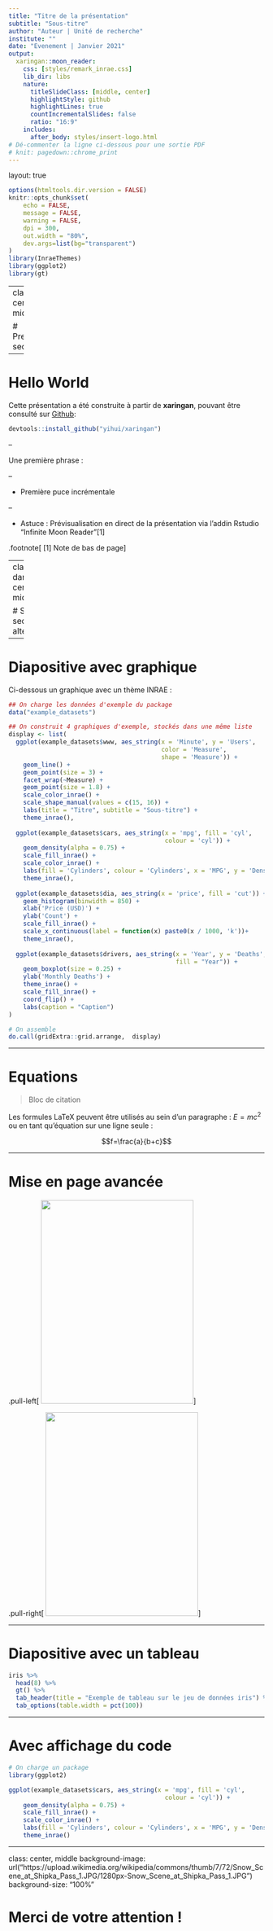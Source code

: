 ```yaml
---
title: "Titre de la présentation"
subtitle: "Sous-titre"
author: "Auteur | Unité de recherche"
institute: ""
date: "Evenement | Janvier 2021"
output:
  xaringan::moon_reader:
    css: [styles/remark_inrae.css]
    lib_dir: libs
    nature:
      titleSlideClass: [middle, center]
      highlightStyle: github
      highlightLines: true
      countIncrementalSlides: false 
      ratio: "16:9"
    includes:
      after_body: styles/insert-logo.html
# Dé-commenter la ligne ci-dessous pour une sortie PDF
# knit: pagedown::chrome_print
---
```


layout: true


```r
options(htmltools.dir.version = FALSE)
knitr::opts_chunk$set(
	echo = FALSE,
	message = FALSE,
	warning = FALSE,
	dpi = 300,
	out.width = "80%",
	dev.args=list(bg="transparent")
)
library(InraeThemes)
library(ggplot2)
library(gt)
```


---
class: center, middle

# Première section

---

# Hello World

Cette présentation a été construite à partir de **xaringan**, pouvant être consulté sur [Github](https://github.com/yihui/xaringan):

```r
devtools::install_github("yihui/xaringan")
```

--

Une première phrase :

--

- Première puce incrémentale 

--

- Astuce : Prévisualisation en direct de la présentation via l'addin Rstudio "Infinite Moon Reader"[1]

.footnote[
[1] Note de bas de page
]

---
class: dark, center, middle

# Slide de section alternative

---

# Diapositive avec graphique

Ci-dessous un graphique avec un thème INRAE :

```r
## On charge les données d'exemple du package
data("example_datasets")

## On construit 4 graphiques d'exemple, stockés dans une même liste
display <- list(
  ggplot(example_datasets$www, aes_string(x = 'Minute', y = 'Users',
                                          color = 'Measure',
                                          shape = 'Measure')) + 
    geom_line() + 
    geom_point(size = 3) + 
    facet_wrap(~Measure) +
    geom_point(size = 1.8) +
    scale_color_inrae() +
    scale_shape_manual(values = c(15, 16)) +
    labs(title = "Titre", subtitle = "Sous-titre") +
    theme_inrae(),
  
  ggplot(example_datasets$cars, aes_string(x = 'mpg', fill = 'cyl',
                                           colour = 'cyl')) + 
    geom_density(alpha = 0.75) + 
    scale_fill_inrae() +
    scale_color_inrae() +
    labs(fill = 'Cylinders', colour = 'Cylinders', x = 'MPG', y = 'Density') +
    theme_inrae(),
  
  ggplot(example_datasets$dia, aes_string(x = 'price', fill = 'cut')) + 
    geom_histogram(binwidth = 850) + 
    xlab('Price (USD)') + 
    ylab('Count') + 
    scale_fill_inrae() +
    scale_x_continuous(label = function(x) paste0(x / 1000, 'k'))+
    theme_inrae(),
  
  ggplot(example_datasets$drivers, aes_string(x = 'Year', y = 'Deaths',
                                              fill = "Year")) + 
    geom_boxplot(size = 0.25) + 
    ylab('Monthly Deaths') +
    theme_inrae() +
    scale_fill_inrae() +
    coord_flip() +
    labs(caption = "Caption") 
)

# On assemble
do.call(gridExtra::grid.arrange,  display)
```

---

# Equations 

> Bloc de citation

Les formules LaTeX peuvent être utilisés au sein d'un paragraphe : $E=mc^2$ ou en tant qu'équation sur une ligne seule :


$$f=\frac{a}{b+c}$$

---

# Mise en page avancée

.pull-left[
<img src="https://miro.medium.com/max/1200/1*ZVlIZ1ZYC6rASz-dYPzhZQ.jpeg" width=300 height=400>
]

.pull-right[
<img src="https://pbs.twimg.com/media/EJ-maQOW4AAI16b?format=jpg&name=medium" width=300 height=400>
]

---

# Diapositive avec un tableau

```r
iris %>% 
  head(8) %>% 
  gt() %>% 
  tab_header(title = "Exemple de tableau sur le jeu de données iris") %>%
  tab_options(table.width = pct(100))
```

---

# Avec affichage du code

```r

# On charge un package
library(ggplot2)

ggplot(example_datasets$cars, aes_string(x = 'mpg', fill = 'cyl',
                                           colour = 'cyl')) + 
    geom_density(alpha = 0.75) + 
    scale_fill_inrae() +
    scale_color_inrae() +
    labs(fill = 'Cylinders', colour = 'Cylinders', x = 'MPG', y = 'Density') +
    theme_inrae()
```

---
class: center, middle
background-image: url("https://upload.wikimedia.org/wikipedia/commons/thumb/7/72/Snow_Scene_at_Shipka_Pass_1.JPG/1280px-Snow_Scene_at_Shipka_Pass_1.JPG")
background-size: "100%"

# Merci de votre attention !
